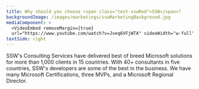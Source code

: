 ```yaml
---
title: Why should you choose <span class="text-sswRed">SSW</span>?
backgroundImage: /images/marketings/sswMarketingBackground.jpg
mediaComponent: >
  <VideoEmbed removeMargin={true}
  url="https://www.youtube.com/watch?v=Jveq6VFjWTA" videoWidth="w-full" />
textSide: right
---
```


SSW's Consulting Services have delivered best of breed Microsoft
solutions for more than 1,000 clients in 15 countries. With 40+
consultants in five countries, SSW's developers are some of the best in
the business. We have many Microsoft Certifications, three MVPs, and a
Microsoft Regional Director.
